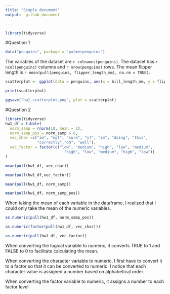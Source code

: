 ```yaml
---
title: "Simple document"
output:  github_document

---
```

```r
library(tidyverse)
```
#Question 1
```r
data("penguins", package = "palmerpenguins")
```
The variables of the dataset are `r colnames(penguins)`. 
The dataset has `r ncol(penguins)` columns and `r nrow(penguins)` rows. 
The mean flipper length is `r mean(pull(penguins, flipper_length_mm), na.rm = TRUE)`.  

```r
scatterplot <- ggplot(data = penguins, aes(x = bill_length_mm, y = flipper_length_mm, color = species)) + geom_point()

print(scatterplot)

ggsave("hw1_scatterplot.png", plot = scatterplot)
```

#Question 2
```r
library(tidyverse)
hw1_df = tibble(
  norm_samp = rnorm(10, mean = 1),
  norm_samp_pos = norm_samp > 0,
  vec_char =c("im", "not", "sure", "if", "im", "doing", "this",
              "correctly","oh", "well"),
  vec_factor = factor(c("low", "medium", "high", "low", "medium", 
                          "high", "low", "medium", "high", "low"))
)

mean(pull(hw1_df, vec_char))

mean(pull(hw1_df,vec_factor))

mean(pull(hw1_df, norm_samp))

mean(pull(hw1_df, norm_samp_pos))
```
When taking the mean of each variable in the dataframe, I realized that I could only take the mean of the numeric variables. 

```r
as.numeric(pull(hw1_df, norm_samp_pos))

as.numeric(factor(pull(hw1_df, vec_char)))

as.numeric(pull(hw1_df, vec_factor))
```
When converting the logical variable to numeric, it converts TRUE to 1 and FALSE to 0 to facilitate calculating the mean. 

When converting the character variable to numeric, I first have to convert it to a factor so that it can be converted to numeric. I notice that each character value is assigned a number based on alphabetical order.

When converting the factor variable to numeric, it assigns a number to each factor level
